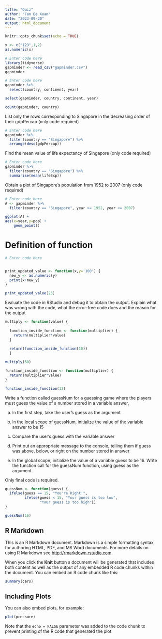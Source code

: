 ```yaml
---
title: "Quiz"
author: "Tan Ee Xuan"
date: "2023-09-20"
output: html_document
---
```


```r
knitr::opts_chunk$set(echo = TRUE)
```

```r
x <- c("123",1,2)
as.numeric(x)
```

```r
# Enter code here
library(tidyverse)
gapminder <- read_csv("gapminder.csv")
gapminder

```

```r
# Enter code here
gapminder %>%
  select(country, continent, year)

select(gapminder, country, continent, year)

count(gapminder, country)

```
List only the rows corresponding to Singapore in the decreasing order of their gdpPercap (only code required)
```r
# Enter code here
gapminder %>%
  filter(country == "Singapore") %>%
  arrange(desc(gdpPercap))

```
Find the mean value of life expectancy of Singapore (only code required)
```r
# Enter code here
gapminder %>%
  filter(country == "Singapore") %>%
  summarise(mean(lifeExp))

```

Obtain a plot of Singapore’s population from 1952 to 2007 (only code required)

```r
# Enter code here
A <- gapminder %>%
  filter(country == "Singapore", year >= 1952, year <= 2007)

ggplot(A) +
aes(x=year,y=pop) +
    geom_point() 

```

# Definition of function
```r
# Enter code here


print_updated_value <- function(x,y='100') {
  new_y <- as.numeric(y)
  print(x+new_y)
}

print_updated_value(23)
```


Evaluate the code in RStudio and debug it to obtain the output. Explain what was wrong with the code, what the error-free code does and the reason for the output

```r
multiply <- function(value) {
  
  function_inside_function <- function(multiplier) {
    return(multiplier*value)
  }
  
  return(function_inside_function(10))
  }

multiply(50)
```
```r

function_inside_function <- function(multiplier) {
  return(multiplier*value)
}

function_inside_function(12)
```

Write a function called guessNum for a guessing game where the players must guess the value of a number stored in a variable answer,

a. In the first step, take the user's guess as the argument 

b. In the local scope of guessNum, initialize the value of the variable answer to be 15

c. Compare the user’s guess with the variable answer

d. Print out an appropriate message to the console, telling them if guess was above, below, or right on the number stored in answer

e. In the global scope, initialize the value of a variable guess to be 16. Write the function call for the guessNum function, using guess as the argument.

Only final code is required.
```r

guessNum <- function(guess) {
  ifelse(guess == 15, "You're Right!", 
         ifelse(guess < 15, "Your guess is too low",
                "Your guess is too high"))
}

guessNum(16)
```


## R Markdown

This is an R Markdown document. Markdown is a simple formatting syntax for authoring HTML, PDF, and MS Word documents. For more details on using R Markdown see <http://rmarkdown.rstudio.com>.

When you click the **Knit** button a document will be generated that includes both content as well as the output of any embedded R code chunks within the document. You can embed an R code chunk like this:

```r
summary(cars)
```

## Including Plots

You can also embed plots, for example:

```r
plot(pressure)
```

Note that the `echo = FALSE` parameter was added to the code chunk to prevent printing of the R code that generated the plot.
